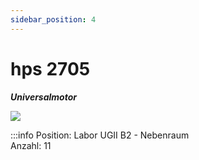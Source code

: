 ```yaml
---
sidebar_position: 4
---
```


# hps 2705
***Universalmotor***

[![](/image/labore/b2/hps_2705_min.jpg)](/image/labore/b2/hps_2705.jpg)


:::info
Position:   Labor UGII B2 - Nebenraum\
Anzahl:     11